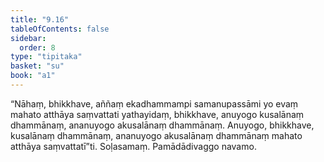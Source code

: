 ```yaml
---
title: "9.16"
tableOfContents: false
sidebar:
  order: 8
type: "tipitaka"
basket: "su"
book: "a1"
---
```



<DynamicBreadcrumb />

<Division number="97" book="a1" bookNo="15" page="16">

<Paragraph number="203" book="a1">
“Nāhaṃ, bhikkhave, aññaṃ ekadhammampi samanupassāmi yo evaṃ mahato atthāya saṃvattati yathayidaṃ, bhikkhave, anuyogo kusalānaṃ dhammānaṃ, ananuyogo akusalānaṃ dhammānaṃ. Anuyogo, bhikkhave, kusalānaṃ dhammānaṃ, ananuyogo akusalānaṃ dhammānaṃ mahato atthāya saṃvattatī”ti.

</Paragraph>
</Division>

<Paragraph number="204" type="center" book="a1">
Soḷasamaṃ.



</Paragraph>

<Paragraph number="205" type="center" book="a1">
Pamādādivaggo navamo.
</Paragraph>